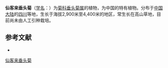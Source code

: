 {{Speciesbox
| name = 仙客来垂头菊
| status = 
| status_system = 
| image =
| genus = Cremanthodium
| species = cyclaminanthum
| authority = Hand.-Mazz.
}}

'''仙客来垂头菊'''（[[学名|学名]]：{{lang|la|''Cremanthodium cyclaminanthum''}}）为[[菊科|菊科]][[垂头菊属|垂头菊属]]的植物，为中国的特有植物。分布于[[中国大陆|中国大陆]]的[[四川|四川]]等地，生长于海拔2,900米至4,400米的地区，常生长在高山草地，目前尚未由人工引种栽培。

== 参考文献 ==
<div class="references-small">
* {{cite web| url =http://www.bioinfo.cn/db05/KmzwSpecies.php?action=view&id=4659| title =仙客来垂头菊| work =《中国高等植物数据库全库》| publisher =中国科学院微生物研究所| author =昆明植物研究所| accessdate =2009-02-25| deadurl =yes| archiveurl =https://web.archive.org/web/20160305003434/http://www.bioinfo.cn/db05/KmzwSpecies.php?action=view&id=4659| archivedate =2016-03-05}}
</div>
{{Taxonbar|from=Q10884260}}

[[Category:垂头菊属|仙客来垂头菊]]


{{植物小作品}}